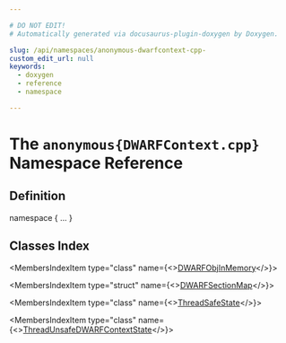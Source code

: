 ```yaml
---

# DO NOT EDIT!
# Automatically generated via docusaurus-plugin-doxygen by Doxygen.

slug: /api/namespaces/anonymous-dwarfcontext-cpp-
custom_edit_url: null
keywords:
  - doxygen
  - reference
  - namespace

---
```





# The `anonymous{DWARFContext.cpp}` Namespace Reference

<DoxygenPage pluginConfig={pluginConfig}>



## Definition

<CodeBlock>namespace &#123; ... &#125;</CodeBlock>

## Classes Index

<MembersIndex>

<MembersIndexItem
  type="class"
  name={<><a href="/docs/api/classes/anonymous-namespace-dwarfcontext-cpp-/dwarfobjinmemory">DWARFObjInMemory</a></>}>
</MembersIndexItem>

<MembersIndexItem
  type="struct"
  name={<><a href="/docs/api/structs/anonymous-namespace-dwarfcontext-cpp-/dwarfsectionmap">DWARFSectionMap</a></>}>
</MembersIndexItem>

<MembersIndexItem
  type="class"
  name={<><a href="/docs/api/classes/anonymous-namespace-dwarfcontext-cpp-/threadsafestate">ThreadSafeState</a></>}>
</MembersIndexItem>

<MembersIndexItem
  type="class"
  name={<><a href="/docs/api/classes/anonymous-namespace-dwarfcontext-cpp-/threadunsafedwarfcontextstate">ThreadUnsafeDWARFContextState</a></>}>
</MembersIndexItem>

</MembersIndex>


</DoxygenPage>
